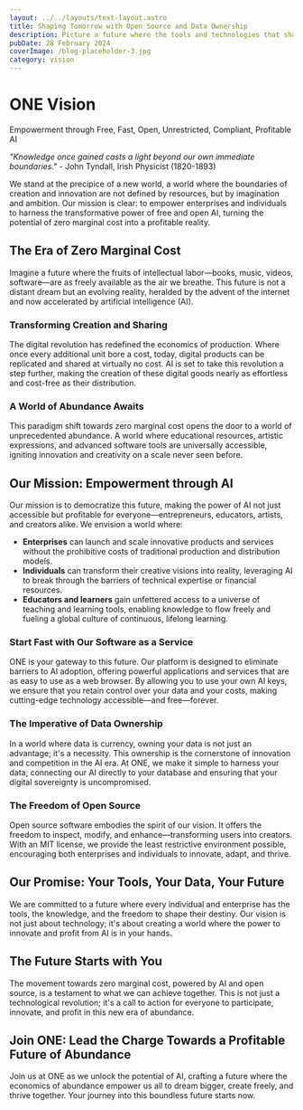 ```yaml
---
layout: ../../layouts/text-layout.astro
title: Shaping Tomorrow with Open Source and Data Ownership
description: Picture a future where the tools and technologies that shape our lives are not locked away in corporate vaults, but shared openly, like seeds in a community garden. This is the world we're building - a place where the magic of artificial intelligence (AI) is not a guarded secret, but a shared treasure that sparks innovation, growth, and equality across the globe.
pubDate: 28 February 2024
coverImage: /blog-placeholder-3.jpg
category: vision
---
```

# ONE Vision

Empowerment through Free, Fast, Open, Unrestricted, Compliant, Profitable AI

*"Knowledge once gained casts a light beyond our own immediate boundaries."* - John Tyndall, Irish Physicist (1820-1893)

We stand at the precipice of a new world, a world where the boundaries of creation and innovation are not defined by resources, but by imagination and ambition. Our mission is clear: to empower enterprises and individuals to harness the transformative power of free and open AI, turning the potential of zero marginal cost into a profitable reality.

## The Era of Zero Marginal Cost
Imagine a future where the fruits of intellectual labor—books, music, videos, software—are as freely available as the air we breathe. This future is not a distant dream but an evolving reality, heralded by the advent of the internet and now accelerated by artificial intelligence (AI).

### Transforming Creation and Sharing
The digital revolution has redefined the economics of production. Where once every additional unit bore a cost, today, digital products can be replicated and shared at virtually no cost. AI is set to take this revolution a step further, making the creation of these digital goods nearly as effortless and cost-free as their distribution.

### A World of Abundance Awaits
This paradigm shift towards zero marginal cost opens the door to a world of unprecedented abundance. A world where educational resources, artistic expressions, and advanced software tools are universally accessible, igniting innovation and creativity on a scale never seen before.

## Our Mission: Empowerment through AI
Our mission is to democratize this future, making the power of AI not just accessible but profitable for everyone—entrepreneurs, educators, artists, and creators alike. We envision a world where:

- **Enterprises** can launch and scale innovative products and services without the prohibitive costs of traditional production and distribution models.
- **Individuals** can transform their creative visions into reality, leveraging AI to break through the barriers of technical expertise or financial resources.
- **Educators and learners** gain unfettered access to a universe of teaching and learning tools, enabling knowledge to flow freely and fueling a global culture of continuous, lifelong learning.

### Start Fast with Our Software as a Service
ONE is your gateway to this future. Our platform is designed to eliminate barriers to AI adoption, offering powerful applications and services that are as easy to use as a web browser. By allowing you to use your own AI keys, we ensure that you retain control over your data and your costs, making cutting-edge technology accessible—and free—forever.

### The Imperative of Data Ownership
In a world where data is currency, owning your data is not just an advantage; it's a necessity. This ownership is the cornerstone of innovation and competition in the AI era. At ONE, we make it simple to harness your data, connecting our AI directly to your database and ensuring that your digital sovereignty is uncompromised.

### The Freedom of Open Source
Open source software embodies the spirit of our vision. It offers the freedom to inspect, modify, and enhance—transforming users into creators. With an MIT license, we provide the least restrictive environment possible, encouraging both enterprises and individuals to innovate, adapt, and thrive.

## Our Promise: Your Tools, Your Data, Your Future
We are committed to a future where every individual and enterprise has the tools, the knowledge, and the freedom to shape their destiny. Our vision is not just about technology; it's about creating a world where the power to innovate and profit from AI is in your hands.

## The Future Starts with You
The movement towards zero marginal cost, powered by AI and open source, is a testament to what we can achieve together. This is not just a technological revolution; it's a call to action for everyone to participate, innovate, and profit in this new era of abundance.

## Join ONE: Lead the Charge Towards a Profitable Future of Abundance
Join us at ONE as we unlock the potential of AI, crafting a future where the economics of abundance empower us all to dream bigger, create freely, and thrive together. Your journey into this boundless future starts now.